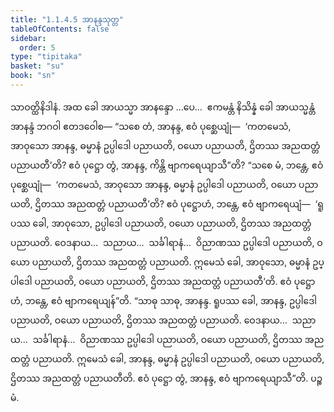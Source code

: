 ```yaml
---
title: "1.1.4.5 အာနန္ဒသုတ္တ"
tableOfContents: false
sidebar:
  order: 5
type: "tipitaka"
basket: "su"
book: "sn"
---
```



<DynamicBreadcrumb />

<Division number="37" book="sn" e="ch" v="18" p="285">

<Paragraph number="169" book="sn">
သာဝတ္ထိနိဒါနံ. အထ ခေါ အာယသ္မာ အာနန္ဒော …ပေ…  ဧကမန္တံ နိသိန္နံ ခေါ အာယသ္မန္တံ အာနန္ဒံ ဘဂဝါ ဧတဒဝေါစ—
</Paragraph>

<Paragraph number="170" book="sn">
“သစေ တံ, အာနန္ဒ, ဧဝံ ပုစ္ဆေယျုံ—  ‘ကတမေသံ, အာဝုသော အာနန္ဒ, ဓမ္မာနံ ဥပ္ပါဒေါ ပညာယတိ, ဝယော ပညာယတိ, ဌိတဿ အညထတ္တံ ပညာယတီ’တိ? ဧဝံ ပုဋ္ဌော တွံ, အာနန္ဒ, ကိန္တိ ဗျာကရေယျာသီ”တိ? “သစေ မံ, ဘန္တေ, ဧဝံ ပုစ္ဆေယျုံ—  ‘ကတမေသံ, အာဝုသော အာနန္ဒ, ဓမ္မာနံ ဥပ္ပါဒေါ ပညာယတိ, ဝယော ပညာယတိ, ဌိတဿ အညထတ္တံ ပညာယတီ’တိ? ဧဝံ ပုဋ္ဌောဟံ, ဘန္တေ, ဧဝံ ဗျာကရေယျံ—  ‘ရူပဿ ခေါ, အာဝုသော, ဥပ္ပါဒေါ ပညာယတိ, ဝယော ပညာယတိ, ဌိတဿ အညထတ္တံ ပညာယတိ. ဝေဒနာယ…  သညာယ…  သင်္ခါရာနံ…  ဝိညာဏဿ ဥပ္ပါဒေါ ပညာယတိ, ဝယော ပညာယတိ, ဌိတဿ အညထတ္တံ ပညာယတိ. ဣမေသံ ခေါ, အာဝုသော, ဓမ္မာနံ ဥပ္ပါဒေါ ပညာယတိ, ဝယော ပညာယတိ, ဌိတဿ အညထတ္တံ ပညာယတီ’တိ. ဧဝံ ပုဋ္ဌောဟံ, ဘန္တေ, ဧဝံ ဗျာကရေယျန်”တိ.
</Paragraph>

<Paragraph number="171" book="sn">
“သာဓု သာဓု, အာနန္ဒ. ရူပဿ ခေါ, အာနန္ဒ, ဥပ္ပါဒေါ ပညာယတိ, ဝယော ပညာယတိ, ဌိတဿ အညထတ္တံ ပညာယတိ. ဝေဒနာယ…  သညာယ…  သင်္ခါရာနံ…  ဝိညာဏဿ ဥပ္ပါဒေါ ပညာယတိ, ဝယော ပညာယတိ, ဌိတဿ အညထတ္တံ ပညာယတိ. ဣမေသံ ခေါ, အာနန္ဒ, ဓမ္မာနံ ဥပ္ပါဒေါ ပညာယတိ, ဝယော ပညာယတိ, ဌိတဿ အညထတ္တံ ပညာယတီတိ. ဧဝံ ပုဋ္ဌော တွံ, အာနန္ဒ, ဧဝံ ဗျာကရေယျာသီ”တိ.

</Paragraph>
</Division>

<Paragraph number="172" type="center" book="sn">
ပဉ္စမံ.
</Paragraph>